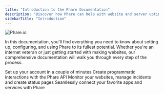 ```yaml
---
title: "Introduction to the Phare Documentation"
description: "Discover how Phare can help with website and server uptime monitoring, incident management, and much more."
sidebarTitle: "Introduction"
---
```


<Frame>
    <img src="/images/hero.webp" alt="Phare.io" />
</Frame>

In this documentation, you'll find everything you need to know about setting up, configuring, and using Phare to its fullest potential. Whether you're an internet veteran or just getting started with making websites, our comprehensive documentation will walk you through every step of the process.

<CardGroup cols={2}>
    <Card
        title="Getting started"
        icon="rocket-launch"
        iconType="regular"
        href="/getting-started"
    >
        Set up your account in a couple of minutes
    </Card>
    <Card
        title="API Reference"
        icon="terminal"
        iconType="regular"
        href="/api-reference/introduction"
    >
        Create programmatic interactions with the Phare API
    </Card>
    <Card
        title="Uptime"
        icon="wave-pulse"
        iconType="regular"
        href="/uptime/overview"
    >
        Monitor your websites, manage incidents and create status pages
    </Card>
    <Card
        title="Integrations"
        icon="puzzle-piece"
        iconType="regular"
        href="/integrations/overview"
    >
        Seamlessly connect your favorite apps and services with Phare
    </Card>
</CardGroup>
